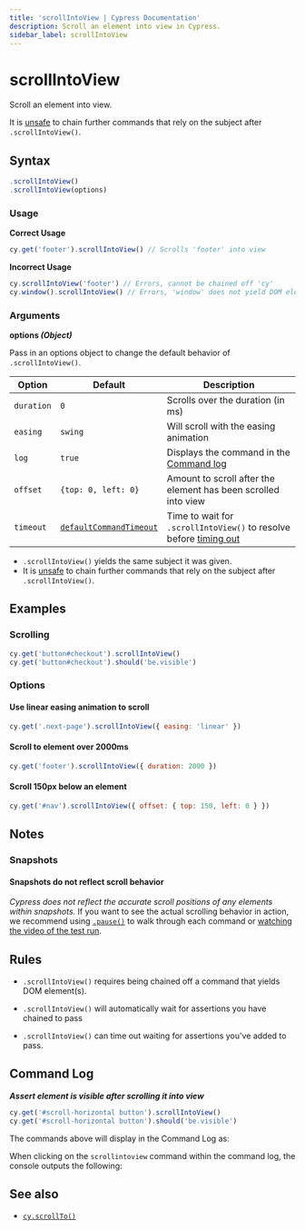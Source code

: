 ```yaml
---
title: 'scrollIntoView | Cypress Documentation'
description: Scroll an element into view in Cypress.
sidebar_label: scrollIntoView
---
```


<ProductHeading product="app" />

# scrollIntoView

Scroll an element into view.

It is [unsafe](/app/core-concepts/retry-ability#Only-queries-are-retried) to
chain further commands that rely on the subject after `.scrollIntoView()`.

## Syntax

```javascript
.scrollIntoView()
.scrollIntoView(options)
```

### Usage

<Icon name="check-circle" color="green" /> **Correct Usage**

```javascript
cy.get('footer').scrollIntoView() // Scrolls 'footer' into view
```

<Icon name="exclamation-triangle" color="red" /> **Incorrect Usage**

```javascript
cy.scrollIntoView('footer') // Errors, cannot be chained off 'cy'
cy.window().scrollIntoView() // Errors, 'window' does not yield DOM element
```

### Arguments

<Icon name="angle-right" /> **options _(Object)_**

Pass in an options object to change the default behavior of `.scrollIntoView()`.

| Option     | Default                                                           | Description                                                                         |
| ---------- | ----------------------------------------------------------------- | ----------------------------------------------------------------------------------- |
| `duration` | `0`                                                               | Scrolls over the duration (in ms)                                                   |
| `easing`   | `swing`                                                           | Will scroll with the easing animation                                               |
| `log`      | `true`                                                            | Displays the command in the [Command log](/app/core-concepts/open-mode#Command-Log) |
| `offset`   | `{top: 0, left: 0}`                                               | Amount to scroll after the element has been scrolled into view                      |
| `timeout`  | [`defaultCommandTimeout`](/app/references/configuration#Timeouts) | Time to wait for `.scrollIntoView()` to resolve before [timing out](#Timeouts)      |

<HeaderYields />

- `.scrollIntoView()` yields the same subject it was given.
- It is [unsafe](/app/core-concepts/retry-ability#Only-queries-are-retried)
  to chain further commands that rely on the subject after `.scrollIntoView()`.

## Examples

### Scrolling

```javascript
cy.get('button#checkout').scrollIntoView()
cy.get('button#checkout').should('be.visible')
```

### Options

#### Use linear easing animation to scroll

```javascript
cy.get('.next-page').scrollIntoView({ easing: 'linear' })
```

#### Scroll to element over 2000ms

```javascript
cy.get('footer').scrollIntoView({ duration: 2000 })
```

#### Scroll 150px below an element

```js
cy.get('#nav').scrollIntoView({ offset: { top: 150, left: 0 } })
```

## Notes

### Snapshots

#### Snapshots do not reflect scroll behavior

_Cypress does not reflect the accurate scroll positions of any elements within
snapshots._ If you want to see the actual scrolling behavior in action, we
recommend using [`.pause()`](/api/commands/pause) to walk through each command
or
[watching the video of the test run](/app/guides/screenshots-and-videos#Videos).

## Rules

<HeaderRequirements />

- `.scrollIntoView()` requires being chained off a command that yields DOM
  element(s).

<HeaderAssertions />

- `.scrollIntoView()` will automatically wait for assertions you have chained to
  pass

<HeaderTimeouts />

- `.scrollIntoView()` can time out waiting for assertions you've added to pass.

## Command Log

**_Assert element is visible after scrolling it into view_**

```javascript
cy.get('#scroll-horizontal button').scrollIntoView()
cy.get('#scroll-horizontal button').should('be.visible')
```

The commands above will display in the Command Log as:

<DocsImage
  src="/img/api/scrollintoview/command-log-for-scrollintoview.png"
  alt="command log scrollintoview"
/>

When clicking on the `scrollintoview` command within the command log, the
console outputs the following:

<DocsImage
  src="/img/api/scrollintoview/console-log-for-scrollintoview.png"
  alt="console.log scrollintoview"
/>

## See also

- [`cy.scrollTo()`](/api/commands/scrollto)
